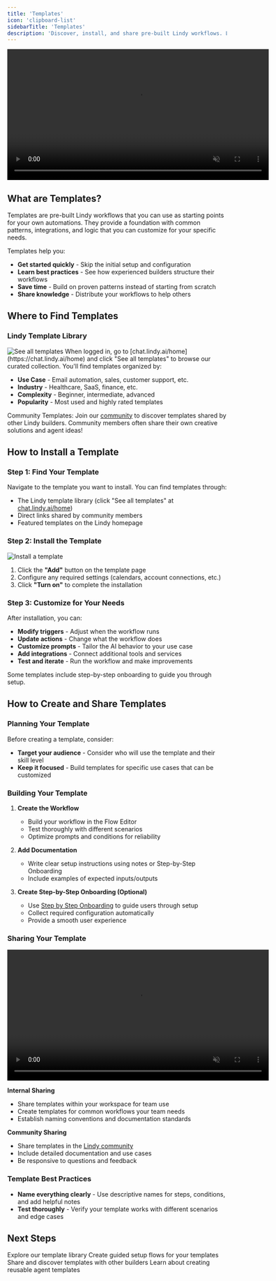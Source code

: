 ```yaml
---
title: 'Templates'
icon: 'clipboard-list'
sidebarTitle: 'Templates'
description: 'Discover, install, and share pre-built Lindy workflows. Learn how templates can jumpstart your automation projects and help you build faster.'
---
```


<div style={{ display: 'flex', justifyContent: 'center', margin: '2rem 0' }}>
  <div className="video-card">
    <video
      src="/lindy-brand-assets/templates.mp4"
      width="600"
      autoPlay
      muted
      loop
      playsInline
      style={{ display: 'block', width: '100%', borderRadius: '16px' }}
    />
  </div>
</div>

## What are Templates?

Templates are pre-built Lindy workflows that you can use as starting points for your own automations. They provide a foundation with common patterns, integrations, and logic that you can customize for your specific needs.

Templates help you:
- **Get started quickly** - Skip the initial setup and configuration
- **Learn best practices** - See how experienced builders structure their workflows
- **Save time** - Build on proven patterns instead of starting from scratch
- **Share knowledge** - Distribute your workflows to help others

## Where to Find Templates

### Lindy Template Library

<Frame>
  <img src="/lindy-brand-assets/templates-see-all.png" alt="See all templates" />
</Frame>
When logged in, go to [chat.lindy.ai/home](https://chat.lindy.ai/home) and click "See all templates" to browse our curated collection. You'll find templates organized by:


- **Use Case** - Email automation, sales, customer support, etc.
- **Industry** - Healthcare, SaaS, finance, etc.
- **Complexity** - Beginner, intermediate, advanced
- **Popularity** - Most used and highly rated templates

<Tip>
Community Templates: Join our <a href="https://community.lindy.ai/join">community</a> to discover templates shared by other Lindy builders. Community members often share their own creative solutions and agent ideas!
</Tip>

## How to Install a Template

### Step 1: Find Your Template
Navigate to the template you want to install. You can find templates through:
- The Lindy template library (click "See all templates" at [chat.lindy.ai/home](https://chat.lindy.ai/home))
- Direct links shared by community members
- Featured templates on the Lindy homepage

### Step 2: Install the Template

<Frame>
  <img src="/lindy-brand-assets/templates-install.png" alt="Install a template" />
</Frame>

1. Click the **"Add"** button on the template page
3. Configure any required settings (calendars, account connections, etc.)
4. Click **"Turn on"** to complete the installation

### Step 3: Customize for Your Needs
After installation, you can:
- **Modify triggers** - Adjust when the workflow runs
- **Update actions** - Change what the workflow does
- **Customize prompts** - Tailor the AI behavior to your use case
- **Add integrations** - Connect additional tools and services
- **Test and iterate** - Run the workflow and make improvements

<Tip>
Some templates include step-by-step onboarding to guide you through setup.
</Tip>

## How to Create and Share Templates

### Planning Your Template
Before creating a template, consider:

- **Target your audience** - Consider who will use the template and their skill level
- **Keep it focused** - Build templates for specific use cases that can be customized


### Building Your Template

1. **Create the Workflow**
   - Build your workflow in the Flow Editor
   - Test thoroughly with different scenarios
   - Optimize prompts and conditions for reliability

2. **Add Documentation**
   - Write clear setup instructions using notes or Step-by-Step Onboarding
   - Include examples of expected inputs/outputs

3. **Create Step-by-Step Onboarding (Optional)**
   - Use [Step by Step Onboarding](/skills/by-lindy/step-by-step-onboarding) to guide users through setup
   - Collect required configuration automatically
   - Provide a smooth user experience

### Sharing Your Template

<div style={{ display: 'flex', justifyContent: 'center', margin: '1rem 0' }}>
  <div className="video-card">
    <video
      src="/lindy-brand-assets/template-share.mp4"
      width="600"
      autoPlay
      muted
      loop
      playsInline
      style={{ display: 'block', width: '100%', borderRadius: '16px' }}
    />
  </div>
</div>

**Internal Sharing**
- Share templates within your workspace for team use
- Create templates for common workflows your team needs
- Establish naming conventions and documentation standards

**Community Sharing**
- Share templates in the [Lindy community](https://community.lindy.ai/join)
- Include detailed documentation and use cases
- Be responsive to questions and feedback


### Template Best Practices

- **Name everything clearly** - Use descriptive names for steps, conditions, and add helpful notes
- **Test thoroughly** - Verify your template works with different scenarios and edge cases


## Next Steps

<CardGroup cols={2}>
  <Card title="Browse Templates" href="https://chat.lindy.ai/home" icon="search">
    Explore our template library
  </Card>
  <Card title="Step by Step Onboarding" href="/skills/by-lindy/step-by-step-onboarding" icon="memo-circle-check">
    Create guided setup flows for your templates
  </Card>
  <Card title="Community" href="https://community.lindy.ai/join" icon="users">
    Share and discover templates with other builders
  </Card>
  <Card title="Agent Templates" href="/building-agents/agent-basics/agent-templates" icon="robot">
    Learn about creating reusable agent templates
  </Card>
</CardGroup> 